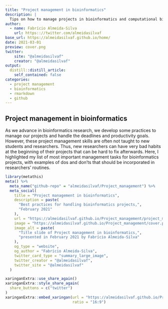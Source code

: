 ```yaml
---
title: "Project management in bioinformatics"
description: |
  Tips on how to manage projects in bioinformatics and computational biology
author:
  - name: Fabrício Almeida-Silva
    url: https:://twitter.com/almeidasilvaf
base_url: https://almeidasilvaf.github.io/home/
date: 2021-03-01
preview: cover.png
twitter:
    site: "@almeidasilvaf"
    creator: "@almeidasilvaf"
output:
  distill::distill_article:
    self_contained: false
categories:
  - project management
  - bioinformatics
  - rmarkdown
  - github
---
```


## Project management in bioinformatics

As we advance in bioinformatics research, we develop some practices to manage our projects and handle the deadlines and productivity goals. However, these project management skills are often not taught to new students and researchers. Thus, new researchers can have very bad habits at the beginning of their projects that can be hard to fix afterwards. Here, I highlighted my list of most important management tasks for bioinformatics projects, with examples of dos and don'ts that should be incorporated in researchers' routines.

```r
library(metathis)
meta() %>%
  meta_name("github-repo" = "almeidasilvaf/Project_management") %>% 
  meta_social(
    title = "Project management in bioinformatics",
    description = paste(
      "Best practices for handling bioinformatics projects,",
      "February 2021"
    ),
    url = "https://almeidasilvaf.github.io/Project_management/project_management.html",
    image = "https://almeidasilvaf.github.io/Project_management/cover.png",
    image_alt = paste(
      "Title slide of Project management in bioinformatics,", 
      "presented in February 2021 by Fabrício Almeida-Silva"
    ),
    og_type = "website",
    og_author = "Fabrício Almeida-Silva",
    twitter_card_type = "summary_large_image",
    twitter_creator = "@almeidasilvaf",
    twitter_site = "@almeidasilvaf"
  )
```


```r
xaringanExtra::use_share_again()
xaringanExtra::style_share_again(
  share_buttons = c("twitter")
)
xaringanExtra::embed_xaringan(url = "https://almeidasilvaf.github.io/Project_management/project_management.html",
                              ratio = "16:9")
```
